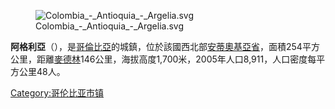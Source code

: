 [[Image:Colombia_-_Antioquia_-_Argelia.svg|right]]

'''阿格利亞'''（{{lang-es|Argelia}}），是[[哥倫比亞|哥倫比亞]]的城鎮，位於該國西北部[[安蒂奧基亞省|安蒂奧基亞省]]，面積254平方公里，距離[[麥德林|麥德林]]146公里，海拔高度1,700米，2005年人口8,911，人口密度每平方公里48人。

{{Coord|5|44|33|N|75|8|47|W|display=title}}

{{Colombia-geo-stub}}
[[Category:哥伦比亚市镇|Category:哥伦比亚市镇]]